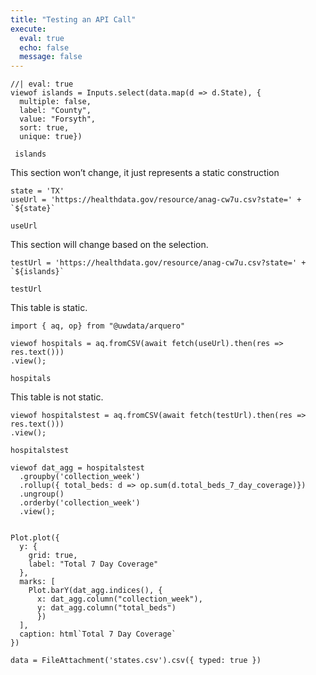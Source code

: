 ```yaml
---
title: "Testing an API Call"
execute:
  eval: true
  echo: false
  message: false
---
```


```ojs
//| eval: true
viewof islands = Inputs.select(data.map(d => d.State), {
  multiple: false, 
  label: "County", 
  value: "Forsyth",
  sort: true, 
  unique: true})
  
 islands
```

This section won't change, it just represents a static construction

```ojs
state = 'TX'
useUrl = 'https://healthdata.gov/resource/anag-cw7u.csv?state=' + `${state}`

useUrl
```

This section will change based on the selection.

```ojs
testUrl = 'https://healthdata.gov/resource/anag-cw7u.csv?state=' + `${islands}`

testUrl
```

This table is static.

```ojs


import { aq, op} from "@uwdata/arquero"

viewof hospitals = aq.fromCSV(await fetch(useUrl).then(res => res.text()))
.view();

hospitals

```

This table is not static.

```ojs
viewof hospitalstest = aq.fromCSV(await fetch(testUrl).then(res => res.text()))
.view();

hospitalstest
```


```ojs

viewof dat_agg = hospitalstest
  .groupby('collection_week')
  .rollup({ total_beds: d => op.sum(d.total_beds_7_day_coverage)})
  .ungroup()
  .orderby('collection_week')
  .view();


```


```ojs
Plot.plot({
  y: {
    grid: true,
    label: "Total 7 Day Coverage"
  },
  marks: [
    Plot.barY(dat_agg.indices(), {
      x: dat_agg.column("collection_week"), 
      y: dat_agg.column("total_beds")
      })
  ],
  caption: html`Total 7 Day Coverage`
})
```





```ojs
data = FileAttachment('states.csv').csv({ typed: true })
```

